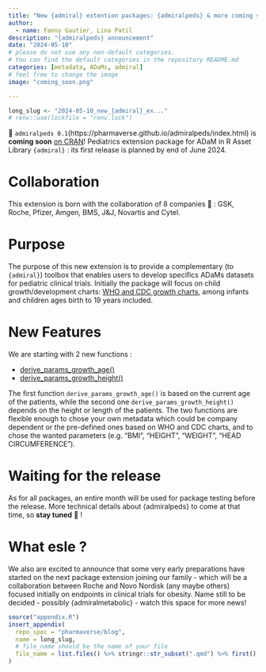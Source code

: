 ```yaml
---
title: "New {admiral} extention packages: {admiralpeds} & more coming soon ! "
author:
  - name: Fanny Gautier, Lina Patil
description: "{admiralpeds} announcement"
date: "2024-05-10"
# please do not use any non-default categories.
# You can find the default categories in the repository README.md
categories: [metadata, ADaMs, admiral]
# feel free to change the image
image: "coming_soon.png"

---
```


<!--------------- typical setup ----------------->

```r
long_slug <- "2024-05-10_new_{admiral}_ex..."
# renv::use(lockfile = "renv.lock")
```

<!--------------- post begins here ----------------->
📢 `admiralpeds 0.1`(https://pharmaverse.github.io/admiralpeds/index.html) is __coming soon__ [on CRAN](https://cran.r-project.org/web/packages/admiralpeds/index.html)!
Pediatrics extension package for ADaM in R Asset Library `{admiral}` : its first release is planned by end of June 2024.

# Collaboration

This extension is born with the collaboration of 8 companies 🤝 : GSK, Roche, Pfizer, Amgen, BMS, J&J, Novartis and Cytel.

# Purpose

The purpose of this new extension is to provide a complementary (to `{admiral}`) toolbox that enables users to develop specifics ADaMs datasets for pediatric clinical trials.
Initially the package will focus on child growth/development charts: [WHO and CDC growth charts](https://www.cdc.gov/growthcharts/who_charts.htm), among infants and children ages birth to 19 years included. 

# New Features

We are starting with 2 new functions : 

* [derive_params_growth_age()](https://pharmaverse.github.io/admiralpeds/reference/derive_params_growth_age.html)
* [derive_params_growth_height()](https://pharmaverse.github.io/admiral/reference/derive_params_growth_height.html)

The first function `derive_params_growth_age()` is based on the current age of the patients, while the second one `derive_params_growth_height()` depends on the height or length of the patients. The two functions are flexible enough to chose your own metadata which could be company dependent or the pre-defined ones based on WHO and CDC charts, and to chose the wanted parameters (e.g. "BMI", "HEIGHT", "WEIGHT", "HEAD CIRCUMFERENCE").

# Waiting for the release

As for all packages, an entire month will be used for package testing before the release.
More technical details about {admiralpeds} to come at that time, so __stay tuned__ 👀 ! 

# What esle ?

We also are excited to announce that some very early preparations have started on the next package extension joining our family - which will be a collaboration between Roche and Novo Nordisk (any maybe others) focused initially on endpoints in clinical trials for obesity. Name still to be decided - possibly {admiralmetabolic} - watch this space for more news!


<!--------------- appendices go here ----------------->

```r
source("appendix.R")
insert_appendix(
  repo_spec = "pharmaverse/blog",
  name = long_slug,
  # file_name should be the name of your file
  file_name = list.files() %>% stringr::str_subset(".qmd") %>% first()
)
```
